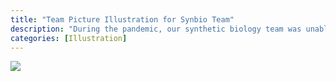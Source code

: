 ```yaml
---
title: "Team Picture Illustration for Synbio Team"
description: "During the pandemic, our synthetic biology team was unable to meet in-person to take a team photo together. But our team spirit thrived virtually through this illustrated team picture! Go iGEM TO! This illustration was created using Inkscape." 
categories: [Illustration]
---
```


![](images/iGEM%20Team%20Picture_Edit%20copy.png)
